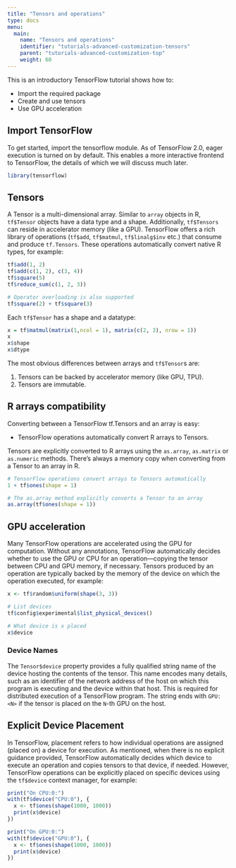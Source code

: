 ```yaml
---
title: "Tensors and operations"
type: docs
menu:
  main:
    name: "Tensors and operations"
    identifier: "tutorials-advanced-customization-tensors"
    parent: "tutorials-advanced-customization-top"
    weight: 60
---
```


This is an introductory TensorFlow tutorial shows how to:

* Import the required package
* Create and use tensors
* Use GPU acceleration

## Import TensorFlow

To get started, import the tensorflow module. As of TensorFlow 2.0, eager execution is turned on by default. This enables a more interactive frontend to TensorFlow, the details of which we will discuss much later.

```r
library(tensorflow)
```

## Tensors

A Tensor is a multi-dimensional array. Similar to `array` objects in R, `tf$Tensor` objects have a data type and a shape. Additionally, `tf$Tensors` can reside in accelerator memory (like a GPU). TensorFlow offers a rich library of operations (`tf$add`, `tf$matmul`, `tf$linalg$inv` etc.) that consume and produce `tf.Tensors`. These operations automatically convert native R types, for example:

```r
tf$add(1, 2)
tf$add(c(1, 2), c(3, 4))
tf$square(5)
tf$reduce_sum(c(1, 2, 3))

# Operator overloading is also supported
tf$square(2) + tf$square(3)
```

Each `tf$Tensor` has a shape and a datatype:

```r
x = tf$matmul(matrix(1,ncol = 1), matrix(c(2, 3), nrow = 1))
x
x$shape
x$dtype
```

The most obvious differences between arrays and `tf$Tensor`s are:

1. Tensors can be backed by accelerator memory (like GPU, TPU).
2. Tensors are immutable.

## R arrays compatibility

Converting between a TensorFlow tf.Tensors and an array is easy:

* TensorFlow operations automatically convert R arrays to Tensors.

Tensors are explicitly converted to R arrays using the `as.array`, `as.matrix` or `as.numeric` methods. There's always a memory copy when converting from a Tensor to an array in R. 

```r
# TensorFlow operations convert arrays to Tensors automatically
1 + tf$ones(shape = 1)

# The as.array method explicitly converts a Tensor to an array
as.array(tf$ones(shape = 1))
```

## GPU acceleration

Many TensorFlow operations are accelerated using the GPU for computation. Without any annotations, TensorFlow automatically decides whether to use the GPU or CPU for an operation—copying the tensor between CPU and GPU memory, if necessary. Tensors produced by an operation are typically backed by the memory of the device on which the operation executed, for example:

```r
x <- tf$random$uniform(shape(3, 3))

# List devices
tf$config$experimental$list_physical_devices()

# What device is x placed
x$device
```

### Device Names

The `Tensor$device` property provides a fully qualified string name of the device hosting the contents of the tensor. This name encodes many details, such as an identifier of the network address of the host on which this program is executing and the device within that host. This is required for distributed execution of a TensorFlow program. The string ends with `GPU:<N>` if the tensor is placed on the `N`-th GPU on the host.


## Explicit Device Placement

In TensorFlow, placement refers to how individual operations are assigned (placed on) a device for execution. As mentioned, when there is no explicit guidance provided, TensorFlow automatically decides which device to execute an operation and copies tensors to that device, if needed. However, TensorFlow operations can be explicitly placed on specific devices using the `tf$device` context manager, for example:

```r
print("On CPU:0:")
with(tf$device("CPU:0"), {
  x <- tf$ones(shape(1000, 1000))
  print(x$device)
})

print("On GPU:0:")
with(tf$device("GPU:0"), {
  x <- tf$ones(shape(1000, 1000))
  print(x$device)
})
```

